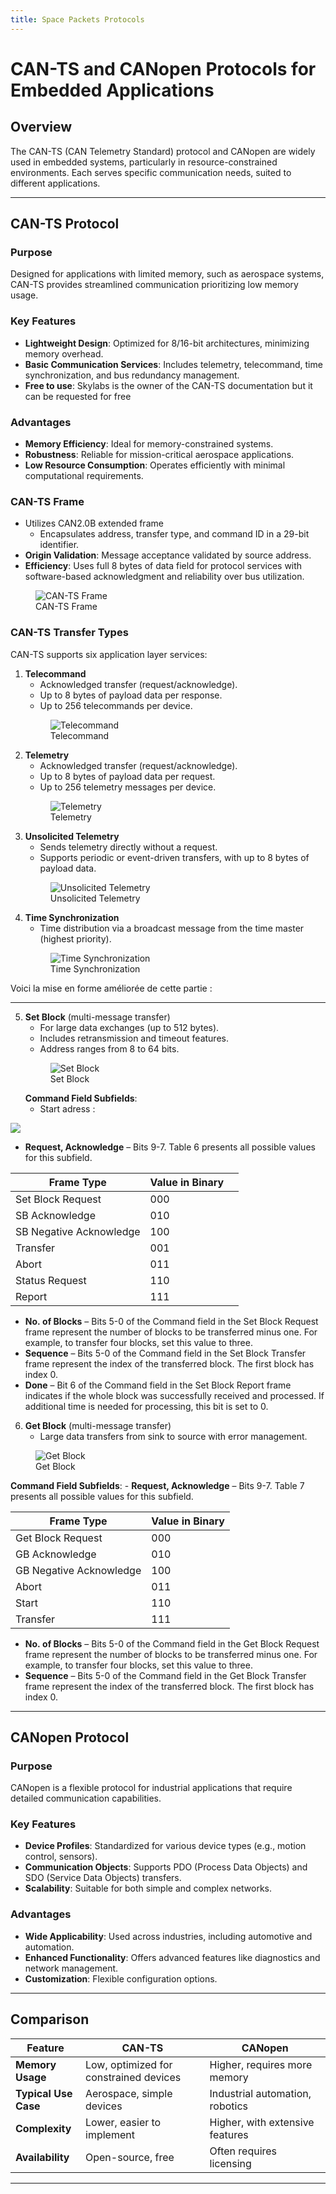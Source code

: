 ```yaml
---
title: Space Packets Protocols
---
```

# CAN-TS and CANopen Protocols for Embedded Applications

## Overview
The CAN-TS (CAN Telemetry Standard) protocol and CANopen are widely used in embedded systems, particularly in resource-constrained environments. Each serves specific communication needs, suited to different applications.

---

## CAN-TS Protocol

### Purpose
Designed for applications with limited memory, such as aerospace systems, CAN-TS provides streamlined communication prioritizing low memory usage.

### Key Features
- **Lightweight Design**: Optimized for 8/16-bit architectures, minimizing memory overhead.
- **Basic Communication Services**: Includes telemetry, telecommand, time synchronization, and bus redundancy management.
- **Free to use**: Skylabs is the owner of the CAN-TS documentation but it can be requested for free

### Advantages
- **Memory Efficiency**: Ideal for memory-constrained systems.
- **Robustness**: Reliable for mission-critical aerospace applications.
- **Low Resource Consumption**: Operates efficiently with minimal computational requirements.

### CAN-TS Frame
- Utilizes CAN2.0B extended frame
  - Encapsulates address, transfer type, and command ID in a 29-bit identifier.
- **Origin Validation**: Message acceptance validated by source address.
- **Efficiency**: Uses full 8 bytes of data field for protocol services with software-based acknowledgment and reliability over bus utilization.

![CAN-TS Frame](images/frame.png)

### CAN-TS Transfer Types

CAN-TS supports six application layer services:

1. **Telecommand**
   - Acknowledged transfer (request/acknowledge).
   - Up to 8 bytes of payload data per response.
   - Up to 256 telecommands per device.

   ![Telecommand](images/telecommand.png)

2. **Telemetry**
   - Acknowledged transfer (request/acknowledge).
   - Up to 8 bytes of payload data per request.
   - Up to 256 telemetry messages per device.

   ![Telemetry](images/telemetry.png)

3. **Unsolicited Telemetry**
   - Sends telemetry directly without a request.
   - Supports periodic or event-driven transfers, with up to 8 bytes of payload data.

   ![Unsolicited Telemetry](images/unsolicitedTM.png)

4. **Time Synchronization**
   - Time distribution via a broadcast message from the time master (highest priority).

   ![Time Synchronization](images/timesync.png)

Voici la mise en forme améliorée de cette partie :

---

5. **Set Block** (multi-message transfer)  
   - For large data exchanges (up to 512 bytes).
   - Includes retransmission and timeout features.
   - Address ranges from 8 to 64 bits.

   ![Set Block](images/setblock.png)

   **Command Field Subfields**:
   - Start adress : 

![](images/startadress.png)


   - **Request, Acknowledge** – Bits 9-7. Table 6 presents all possible values for this subfield.  

| Frame Type <br>         | Value in Binary |     |
| ----------------------- | --------------- | --- |
| Set Block Request       | 000             |     |
| SB Acknowledge          | 010             |     |
| SB Negative Acknowledge | 100             |     |
| Transfer                | 001             |     |
| Abort                   | 011             |     |
| Status Request          | 110             |     |
| Report                  | 111             |     |



   - **No. of Blocks** – Bits 5-0 of the Command field in the Set Block Request frame represent the number of blocks to be transferred minus one. For example, to transfer four blocks, set this value to three.
   - **Sequence** – Bits 5-0 of the Command field in the Set Block Transfer frame represent the index of the transferred block. The first block has index 0.
   - **Done** – Bit 6 of the Command field in the Set Block Report frame indicates if the whole block was successfully received and processed. If additional time is needed for processing, this bit is set to 0.

6. **Get Block** (multi-message transfer)  
   - Large data transfers from sink to source with error management.

![Get Block](images/getblock.png)

   **Command Field Subfields**:
   - **Request, Acknowledge** – Bits 9-7. Table 7 presents all possible values for this subfield.  

| Frame Type <br>         | Value in Binary |
| ----------------------- | --------------- |
| Get Block Request       | 000             |
| GB Acknowledge          | 010             |
| GB Negative Acknowledge | 100             |
| Abort                   | 011             |
| Start                   | 110             |
| Transfer                | 111             |
   - **No. of Blocks** – Bits 5-0 of the Command field in the Get Block Request frame represent the number of blocks to be transferred minus one. For example, to transfer four blocks, set this value to three.
   - **Sequence** – Bits 5-0 of the Command field in the Get Block Transfer frame represent the index of the transferred block. The first block has index 0.

---

## CANopen Protocol

### Purpose
CANopen is a flexible protocol for industrial applications that require detailed communication capabilities.

### Key Features
- **Device Profiles**: Standardized for various device types (e.g., motion control, sensors).
- **Communication Objects**: Supports PDO (Process Data Objects) and SDO (Service Data Objects) transfers.
- **Scalability**: Suitable for both simple and complex networks.

### Advantages
- **Wide Applicability**: Used across industries, including automotive and automation.
- **Enhanced Functionality**: Offers advanced features like diagnostics and network management.
- **Customization**: Flexible configuration options.

---

## Comparison

| Feature                | CAN-TS                                  | CANopen                                |
|------------------------|-----------------------------------------|----------------------------------------|
| **Memory Usage**       | Low, optimized for constrained devices | Higher, requires more memory           |
| **Typical Use Case**   | Aerospace, simple devices              | Industrial automation, robotics        |
| **Complexity**         | Lower, easier to implement             | Higher, with extensive features        |
| **Availability**       | Open-source, free                      | Often requires licensing               |

---
